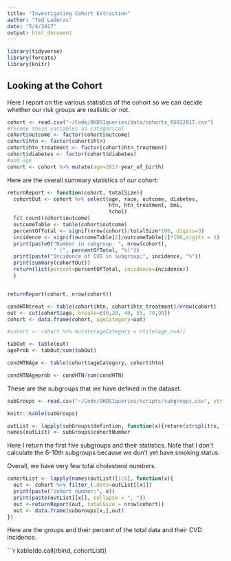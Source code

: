 ```yaml
---
title: "Investigating Cohort Extraction"
author: "Ted Laderas"
date: "5/4/2017"
output: html_document
---
```


```r
library(tidyverse)
library(forcats)
library(knitr)
```

## Looking at the Cohort

Here I report on the various statistics of the cohort so we can decide whether our risk groups are realistic or not.

```r
cohort <- read.csv("~/Code/OHDSIqueries/data/cohorts_05022017.csv")
#recode these variables as categorical
cohort$outcome <- factor(cohort$outcome)
cohort$htn <- factor(cohort$htn)
cohort$htn_treatment <- factor(cohort$htn_treatment)
cohort$diabetes <- factor(cohort$diabetes)
#add age
cohort <- cohort %>% mutate(age=2017-year_of_birth)

```

Here are the overall summary statistics of our cohort:

```r
returnReport <- function(cohort, totalSize){
  cohortOut <- cohort %>% select(age, race, outcome, diabetes,
                                 htn, htn_treatment, bmi,
                                 tchol)
  fct_count(cohort$outcome)
  outcomeTable <- table(cohort$outcome)
  percentOfTotal <- signif(nrow(cohort)/totalSize*100, digits=3)
  incidence <- signif(outcomeTable[2]/outcomeTable[1]*100,digits = 3)
  print(paste0("Number in subgroup: ", nrow(cohort), 
               " (", percentOfTotal, "%)"))
  print(paste("Incidence of CVD in subgroup:", incidence, "%"))
  print(summary(cohortOut))
  return(list(percent=percentOfTotal, incidence=incidence))
  }


returnReport(cohort, nrow(cohort))

condHTNtreat <- table(cohort$htn, cohort$htn_treatment)/nrow(cohort)
out <- cut(cohort$age, breaks=c(0,20, 40, 55, 70,90))
cohort <- data.frame(cohort, ageCategory=out)

#cohort <- cohort %>% mutate(ageCategory = ntile(age,n=4))

tabOut <- table(out)
ageProb <- tabOut/sum(tabOut)

condHTNAge <- table(cohort$ageCategory, cohort$htn)

condHTNAgeprob <- condHTN/sum(condHTN)
```
These are the subgroups that we have defined in the dataset.

```r
subGroups <- read.csv("~/Code/OHDSIqueries/scripts/subgroups.csv", stringsAsFactors = FALSE)

knitr::kable(subGroups)

outList <- lapply(subGroups$defintion, function(x){return(strsplit(x, ",")[[1]])})
names(outList) <- subGroups$cohortNumber
```

Here I return the first five subgroups and their statistics. Note that I don't calculate the 6-10th subgroups because we don't yet have smoking status.

Overall, we have very few total cholesterol numbers. 

```r
cohortList <- lapply(names(outList)[1:5], function(x){
  out <- cohort %>% filter_(.dots=outList[[x]])
  print(paste("cohort number:", x))
  print(paste(outList[[x]], collapse = ", "))
  out <-returnReport(out, totalSize = nrow(cohort))
  out <- data.frame(subGroups[x,],out)
})
```

Here are the groups and their percent of the total data and their CVD incidence.

```r

kable(do.call(rbind, cohortList))
